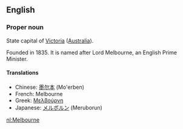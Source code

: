 ==English==

===Proper noun===
State capital of [[Victoria]] ([[Australia]]).

Founded in 1835.  It is named after Lord Melbourne, an English Prime Minister.

====Translations====
*Chinese: [[墨尔本]] (Mo'erben)
*French: Melbourne
*Greek: [[Μελβούρνη]]
*Japanese: [[メルボルン]] (Meruborun)

[[nl:Melbourne]]